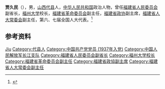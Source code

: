 '''贾久民'''（{{bd|1912年|11月7日|1996年|}}），男，[[山西|山西]][[代县|代县]]人，[[中华人民共和国|中华人民共和国]]政治人物，曾任[[福建省人民委员会|福建省人民委员会]]副省长，[[福州大学|福州大学]]校长，[[福建省革命委员会|福建省革命委员会]]副主任，[[福建省政协|福建省政协]]副主席，[[福建省人大常委会|福建省人大常委会]]副主任，第六、七届全国人大代表。<ref>{{Cite book|title=中华人民共和国职官志|author=何虎生, 李耀东, 向常福主编|publisher=中国社会出版社|year=2003|isbn=9787800883934|location=北京|pages=}}</ref>

== 参考资料 ==
{{reflist}}
{{第六届全国人大代表|cat=福建省第六届全国人大代表}}
{{第七届全国人大代表|cat=福建省第七届全国人大代表}}
{{中国人物小作品}}

{{Authority control}}
{{DEFAULTSORT:Jia贾}}
[[Category:贾姓|Jiu]]
[[Category:代县人|Category:代县人]]
[[Category:中国共产党党员_(1937年入党)|Category:中国共产党党员 (1937年入党)]]
[[Category:中国人民解放军长江支队|Category:中国人民解放军长江支队]]
[[Category:福建省人民委员会副省长|Category:福建省人民委员会副省长]]
[[Category:福州大学校长|Category:福州大学校长]]
[[Category:福建省革命委员会副主任|Category:福建省革命委员会副主任]]
[[Category:福建省政協副主席|Category:福建省政協副主席]]
[[Category:福建省人大常委会副主任|Category:福建省人大常委会副主任]]